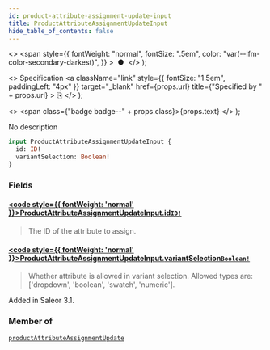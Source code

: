 ```yaml
---
id: product-attribute-assignment-update-input
title: ProductAttributeAssignmentUpdateInput
hide_table_of_contents: false
---
```


  <>
    <span
      style={{
        fontWeight: "normal",
        fontSize: ".5em",
        color: "var(--ifm-color-secondary-darkest)",
      }}
    >
      &nbsp;●&nbsp;
    </span>
  </>
);

  <>
    Specification
    <a
      className="link"
      style={{ fontSize: "1.5em", paddingLeft: "4px" }}
      target="\_blank"
      href={props.url}
      title={"Specified by " + props.url}
    >
      ⎘
    </a>
  </>
);

  <>
    <span class={"badge badge--" + props.class}>{props.text}</span>
  </>
);

No description

```graphql
input ProductAttributeAssignmentUpdateInput {
  id: ID!
  variantSelection: Boolean!
}
```

### Fields

#### [<code style={{ fontWeight: 'normal' }}>ProductAttributeAssignmentUpdateInput.<b>id</b></code>](#)<Bullet />[`ID!`](../../api-reference/scalars/id) <Badge class="secondary" text="non-null"/> <Badge class="secondary" text="scalar"/>

> The ID of the attribute to assign.

#### [<code style={{ fontWeight: 'normal' }}>ProductAttributeAssignmentUpdateInput.<b>variantSelection</b></code>](#)<Bullet />[`Boolean!`](../../api-reference/scalars/boolean) <Badge class="secondary" text="non-null"/> <Badge class="secondary" text="scalar"/>

> Whether attribute is allowed in variant selection. Allowed types are: ['dropdown', 'boolean', 'swatch', 'numeric'].

Added in Saleor 3.1.

>

### Member of

[`productAttributeAssignmentUpdate`](../../api-reference/mutations/product-attribute-assignment-update) <Badge class="secondary" text="mutation"/>
